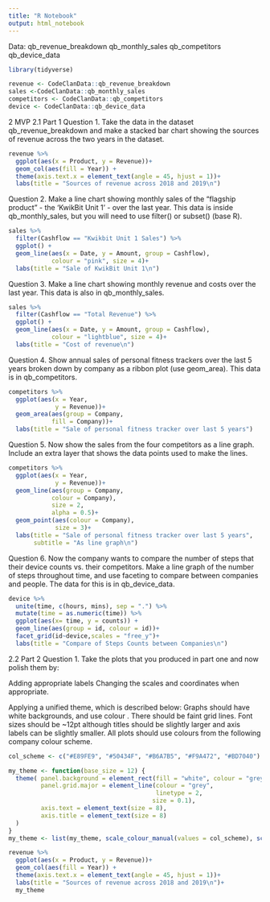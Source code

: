 ```yaml
---
title: "R Notebook"
output: html_notebook
---
```

Data:
qb_revenue_breakdown
qb_monthly_sales
qb_competitors
qb_device_data
```r
library(tidyverse)
```
```r
revenue <- CodeClanData::qb_revenue_breakdown
sales <-CodeClanData::qb_monthly_sales
competitors <- CodeClanData::qb_competitors
device <- CodeClanData::qb_device_data
```

2 MVP
2.1 Part 1
Question 1.
Take the data in the dataset qb_revenue_breakdown and make a stacked bar chart showing the sources of revenue across the two years in the dataset.
```r
revenue %>% 
  ggplot(aes(x = Product, y = Revenue))+
  geom_col(aes(fill = Year)) +
  theme(axis.text.x = element_text(angle = 45, hjust = 1))+
  labs(title = "Sources of revenue across 2018 and 2019\n")
```

Question 2.
Make a line chart showing monthly sales of the “flagship product” - the ‘KwikBit Unit 1’ - over the last year. This data is inside qb_monthly_sales, but you will need to use filter() or subset() (base R).
```r
sales %>% 
  filter(Cashflow == "Kwikbit Unit 1 Sales") %>% 
  ggplot() +
  geom_line(aes(x = Date, y = Amount, group = Cashflow),
            colour = "pink", size = 4)+
  labs(title = "Sale of KwikBit Unit 1\n")
```



Question 3.
Make a line chart showing monthly revenue and costs over the last year. This data is also in qb_monthly_sales.
```r
sales %>% 
  filter(Cashflow == "Total Revenue") %>% 
  ggplot() +
  geom_line(aes(x = Date, y = Amount, group = Cashflow),
            colour = "lightblue", size = 4)+
  labs(title = "Cost of revenue\n")
```


Question 4.
Show annual sales of personal fitness trackers over the last 5 years broken down by company as a ribbon plot (use geom_area). This data is in qb_competitors.
```r
competitors %>% 
  ggplot(aes(x = Year,
             y = Revenue))+
  geom_area(aes(group = Company,
            fill = Company))+
  labs(title = "Sale of personal fitness tracker over last 5 years")
```

Question 5.
Now show the sales from the four competitors as a line graph. Include an extra layer that shows the data points used to make the lines.
```r
competitors %>% 
  ggplot(aes(x = Year,
             y = Revenue))+
  geom_line(aes(group = Company,
            colour = Company),
            size = 2,
            alpha = 0.5)+
  geom_point(aes(colour = Company),
             size = 3)+
  labs(title = "Sale of personal fitness tracker over last 5 years",
       subtitle = "As line graph\n")
```


Question 6.
Now the company wants to compare the number of steps that their device counts vs. their competitors. Make a line graph of the number of steps throughout time, and use faceting to compare between companies and people. The data for this is in qb_device_data.
```r
device %>% 
  unite(time, c(hours, mins), sep = ".") %>% 
  mutate(time = as.numeric(time)) %>% 
  ggplot(aes(x= time, y = counts)) +
  geom_line(aes(group = id, colour = id))+
  facet_grid(id~device,scales = "free_y")+
  labs(title = "Compare of Steps Counts between Companies\n")
```



2.2 Part 2
Question 1.
Take the plots that you produced in part one and now polish them by:

Adding appropriate labels
Changing the scales and coordinates when appropriate.

Applying a unified theme, which is described below:
Graphs should have white backgrounds, and use colour .
There should be faint grid lines.
Font sizes should be ~12pt although titles should be slightly larger and axis labels can be slightly smaller.
All plots should use colours from the following company colour scheme.


```r
col_scheme <- c("#E89FE9", "#50434F", "#B6A7B5", "#F9A472", "#BD7040")

my_theme <- function(base_size = 12) {
  theme( panel.background = element_rect(fill = "white", colour = "grey"),
         panel.grid.major = element_line(colour = "grey",
                                         linetype = 2, 
                                        size = 0.1),
         axis.text = element_text(size = 8),
         axis.title = element_text(size = 8)
  )
}
my_theme <- list(my_theme, scale_colour_manual(values = col_scheme), scale_fill_manual(values = col_scheme))
```




```r
revenue %>% 
  ggplot(aes(x = Product, y = Revenue))+
  geom_col(aes(fill = Year)) +
  theme(axis.text.x = element_text(angle = 45, hjust = 1))+
  labs(title = "Sources of revenue across 2018 and 2019\n")+
  my_theme
```

